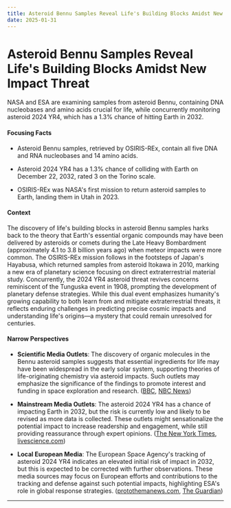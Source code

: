```yaml
---
title: Asteroid Bennu Samples Reveal Life's Building Blocks Amidst New Impact Threat
date: 2025-01-31
---
```


# Asteroid Bennu Samples Reveal Life's Building Blocks Amidst New Impact Threat

NASA and ESA are examining samples from asteroid Bennu, containing DNA nucleobases and amino acids crucial for life, while concurrently monitoring asteroid 2024 YR4, which has a 1.3% chance of hitting Earth in 2032.

#### Focusing Facts

- Asteroid Bennu samples, retrieved by OSIRIS-REx, contain all five DNA and RNA nucleobases and 14 amino acids.

- Asteroid 2024 YR4 has a 1.3% chance of colliding with Earth on December 22, 2032, rated 3 on the Torino scale.

- OSIRIS-REx was NASA's first mission to return asteroid samples to Earth, landing them in Utah in 2023.

#### Context

The discovery of life's building blocks in asteroid Bennu samples harks back to the theory that Earth's essential organic compounds may have been delivered by asteroids or comets during the Late Heavy Bombardment (approximately 4.1 to 3.8 billion years ago) when meteor impacts were more common. The OSIRIS-REx mission follows in the footsteps of Japan's Hayabusa, which returned samples from asteroid Itokawa in 2010, marking a new era of planetary science focusing on direct extraterrestrial material study. Concurrently, the 2024 YR4 asteroid threat revives concerns reminiscent of the Tunguska event in 1908, prompting the development of planetary defense strategies. While this dual event emphasizes humanity's growing capability to both learn from and mitigate extraterrestrial threats, it reflects enduring challenges in predicting precise cosmic impacts and understanding life's origins—a mystery that could remain unresolved for centuries.

#### Narrow Perspectives

- **Scientific Media Outlets**: The discovery of organic molecules in the Bennu asteroid samples suggests that essential ingredients for life may have been widespread in the early solar system, supporting theories of life-originating chemistry via asteroid impacts. Such outlets may emphasize the significance of the findings to promote interest and funding in space exploration and research. ([BBC](https://www.bbc.com/news/articles/c7vd1zjlr5lo), [NBC News](https://www.nbcnews.com/science/space/nasa-asteroid-samples-organic-compounds-life-building-blocks-rcna189205))

- **Mainstream Media Outlets**: The asteroid 2024 YR4 has a chance of impacting Earth in 2032, but the risk is currently low and likely to be revised as more data is collected. These outlets might sensationalize the potential impact to increase readership and engagement, while still providing reassurance through expert opinions. ([The New York Times](https://www.nytimes.com/2025/01/29/science/asteroid-2024-yr4-earth.html), [livescience.com](https://www.livescience.com/space/asteroids/city-killer-asteroid-has-a-1-in-83-chance-of-smashing-into-earth-in-2032-nasa-says))

- **Local European Media**: The European Space Agency's tracking of asteroid 2024 YR4 indicates an elevated initial risk of impact in 2032, but this is expected to be corrected with further observations. These media sources may focus on European efforts and contributions to the tracking and defense against such potential impacts, highlighting ESA's role in global response strategies. ([protothemanews.com](https://en.protothema.gr/2025/01/29/the-european-space-agency-is-tracking-an-asteroid-that-has-a-1-2-chance-of-colliding-with-earth-in-2032/), [The Guardian](https://www.theguardian.com/science/2025/jan/30/asteroid-spotted-chance-colliding-with-earth-2032))

---
